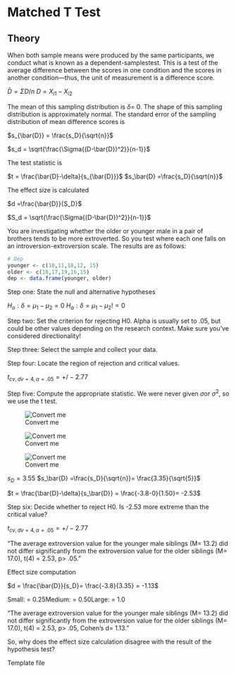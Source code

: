 # Matched T Test

## Theory

When both sample means were produced by the same participants, we conduct what is known as a dependent-samplestest. This is a test of the average difference between the scores in one condition and the scores in another condition—thus, the unit of measurement is a difference score.

$\bar{D}=\Sigma D /n$
$D= X_{i1} - X_{i2}$

The mean of this sampling distribution is $\delta$= 0.
The shape of this sampling distribution is approximately normal.
The standard error of the sampling distribution of mean difference scores is

$s_{\bar{D}} = \frac{s_D}{\sqrt{n}}$

$s_d = \sqrt{\frac{\Sigma{(D-\bar{D})^2}}{n-1}}$

The test statistic is 

$t = \frac{\bar{D}-\delta}{s_{\bar{D}}}$
$s_\bar{D} =\frac{s_D}{\sqrt{n}}$

The effect size is calculated 

$d =\frac{\bar{D}}{S_D}$

$S_d = \sqrt{\frac{\Sigma{(D-\bar{D})^2}}{n-1}}$

You are investigating whether the older or younger male in a
pair of brothers tends to be more extroverted. So you test where each one
falls on an introversion-extroversion scale. The results are as follows:

```r
# Dep
younger <- c(10,11,18,12, 15)
older <- c(18,17,19,16,15)
dep <- data.frame(younger, older)
```

Step one: State the null and alternative hypotheses

$H_o : \delta = \mu_1 - \mu_2 = 0$
$H_a : \delta = \mu_1 - \mu_2 != 0$
  

Step two: Set the criterion for rejecting H0. Alpha is usually set to .05, but could be other values depending on the research context. Make sure you’ve considered directionality!

Step three: Select the sample and collect your data.

Step four: Locate the region of rejection and critical values.

$t_{cv,dv=4, \alpha=.05}= +/- 2.77$

Step five: Compute the appropriate statistic. We were never
given $\sigma$or $\sigma^2$, so we use the t test.

![Convert me](img/hickssampling14.png)


![Convert me](img/hickssampling21.png)

![Convert me](img/hickssampling22.png)

$s_D=3.55$
$s_\bar{D} =\frac{s_D}{\sqrt{n}}= \frac{3.35}{\sqrt{5}}$

$t = \frac{\bar{D}-\delta}{s_\bar{D}} = \frac{-3.8-0}{1.50}= -2.53$

Step six: Decide whether to reject H0. Is -2.53 more extreme than the critical value?

$t_{cv,dv=4, \alpha=.05}= +/- 2.77$


“The average extroversion value for the younger male siblings
(M= 13.2) did not differ significantly from the extroversion value
for the older siblings (M= 17.0), t(4) = 2.53, p> .05.”

Effect size computation

$d = \frac{\bar{D}}{s_D}= \frac{-3.8}{3.35} = -1.13$

Small: = 0.25Medium: = 0.50Large: = 1.0

“The average extroversion value for the younger male siblings
(M= 13.2) did not differ significantly from the extroversion value
for the older siblings (M= 17.0), t(4) = 2.53, p> .05, Cohen’s d=
1.13.”

So, why does the effect size calculation disagree with the result
of the hypothesis test?


Template file
